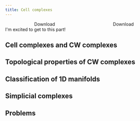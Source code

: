 ```yaml
---
title: Cell complexes
---
```


<div style='display: flex; justify-content: space-around;'>
	<LinkButton target="_blank" href="/notes/tex/introduction-to-topological-manifolds/cell-complexes.pdf" variant="secondary" icon="document" >Download</LinkButton>
	<LinkButton target="_blank" href="/notes/tex/introduction-to-topological-manifolds/master.pdf" variant="primary" icon="open-book" >Download</LinkButton>
</div>
I'm excited to get to this part!

## Cell complexes and CW complexes
## Topological properties of CW complexes
## Classification of 1D manifolds
## Simplicial complexes
## Problems
